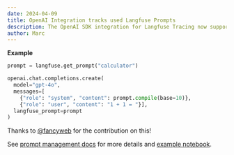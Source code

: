 ```yaml
---
date: 2024-04-09
title: OpenAI Integration tracks used Langfuse Prompts
description: The OpenAI SDK integration for Langfuse Tracing now supports capturing the used prompt (version) from Prompt Management.
author: Marc
---
```



<ChangelogHeader />

**Example**

```python /langfuse_prompt=prompt/
prompt = langfuse.get_prompt("calculator")

openai.chat.completions.create(
  model="gpt-4o",
  messages=[
    {"role": "system", "content": prompt.compile(base=10)},
    {"role": "user", "content": "1 + 1 = "}],
  langfuse_prompt=prompt
)
```

Thanks to [@fancyweb](https://github.com/fancyweb) for the contribution on this!

See [prompt management docs](/docs/prompts) for more details and [example notebook](/docs/prompts/example-openai-functions).
